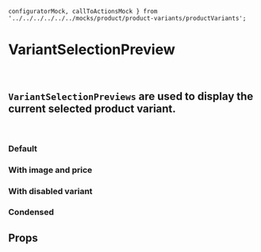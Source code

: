     configuratorMock, callToActionsMock } from '../../../../../../mocks/product/product-variants/productVariants';

<Meta title="Components (Preview)/Product Variants/Atoms/VariantSelectionPreview" component={VariantSelectionPreview} />

# VariantSelectionPreview
<br />

## `VariantSelectionPreviews` are used to display the current selected product variant.
<br />

### Default
<Canvas>
    <Story name="Default">
        <VariantSelectionPreview
            selectedOptions={selectedOptionsNotAllValid}
            productName="Product Name"
            callToActions={callToActionsMock}
            configurator={configuratorMock}
            selectedEdition={configuratorMock.selectedEdition}
        />
    </Story>
</Canvas>

### With image and price
<Canvas>
    <Story name="With image and price">
        <VariantSelectionPreview
            selectedOptions={selectedOptionsAllValid}
            productName="Product Name"
            variantImage={variantImages[0]}
            callToActions={callToActionsMock}
            configurator={configuratorMock}
            selectedEdition={configuratorMock.selectedEdition}
        />
    </Story>
</Canvas>


### With disabled variant
<Canvas>
    <Story name="With disabled variant">
        <VariantSelectionPreview
            selectedOptions={selectedOptionsAllValid}
            productName="Product Name"
            variantImage={variantImages[0]}
            callToActions={callToActionsMock}
            configurator={configuratorMock}
            selectedEdition={configuratorMock.selectedEdition}
            isVariantEnabled={false}
        />
    </Story>
</Canvas>

### Condensed
<Canvas>
    <Story name="Condensed">
        <VariantSelectionPreview
            selectedOptions={selectedOptionsAllValid}
            productName="Product Name"
            variantImage={variantImages[0]}
            callToActions={callToActionsMock}
            configurator={configuratorMock}
            selectedEdition={configuratorMock.selectedEdition}
            isCondensed
        />
    </Story>
</Canvas>

## Props
<ArgsTable of={VariantSelectionPreview} />
